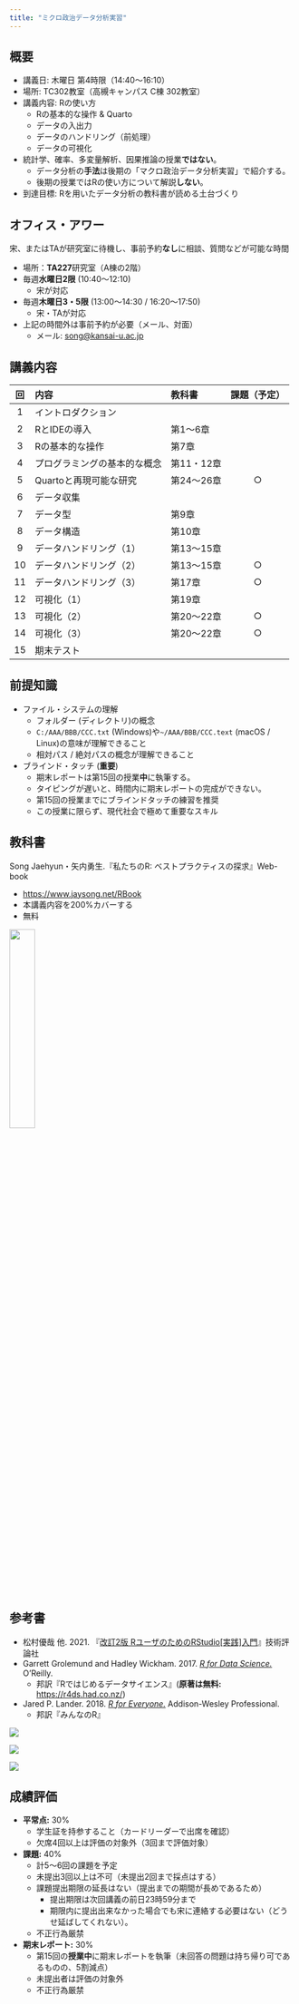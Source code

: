 ```yaml
---
title: "ミクロ政治データ分析実習"
---
```


## 概要

* 講義日: 木曜日 第4時限（14:40～16:10）
* 場所: TC302教室（高槻キャンパス C棟 302教室）
* 講義内容: Rの使い方
   * Rの基本的な操作 & Quarto
   * データの入出力
   * データのハンドリング（前処理）
   * データの可視化
* 統計学、確率、多変量解析、因果推論の授業**ではない**。
   * データ分析の**手法**は後期の「マクロ政治データ分析実習」で紹介する。
   * 後期の授業ではRの使い方について解説**しない**。
* 到達目標: Rを用いたデータ分析の教科書が読める土台づくり

## オフィス・アワー

宋、またはTAが研究室に待機し、事前予約**なし**に相談、質問などが可能な時間

* 場所：**TA227**研究室（A棟の2階）
* 毎週**水曜日2限** (10:40〜12:10)
   * 宋が対応
* 毎週**木曜日3・5限** (13:00〜14:30 / 16:20〜17:50)
   * 宋・TAが対応
* 上記の時間外は事前予約が必要（メール、対面）
   * メール: <song@kansai-u.ac.jp>

## 講義内容

| 回 | 内容                                 | 教科書     | 課題（予定）|
|:--:|:-------------------------------------|:-----------|:-----------:|
|  1 | イントロダクション                   |            |             |
|  2 | RとIDEの導入                         | 第1〜6章   |             |
|  3 | Rの基本的な操作                      | 第7章      |             |
|  4 | プログラミングの基本的な概念         | 第11・12章 |             |
|  5 | Quartoと再現可能な研究               | 第24〜26章 | $\bigcirc$  |
|  6 | データ収集                           |            |             |
|  7 | データ型                             | 第9章      |             |
|  8 | データ構造                           | 第10章     |             |
|  9 | データハンドリング（1）              | 第13〜15章 |             |
| 10 | データハンドリング（2）              | 第13〜15章 | $\bigcirc$  |
| 11 | データハンドリング（3）              | 第17章     | $\bigcirc$  |
| 12 | 可視化（1）                          | 第19章     |             |
| 13 | 可視化（2）                          | 第20〜22章 | $\bigcirc$  |
| 14 | 可視化（3）                          | 第20〜22章 | $\bigcirc$  |
| 15 | 期末テスト                           |            |             |

<!--
2026年度以降

| 回 | 内容                                 | 教科書     | 課題（予定）|
|:--:|:-------------------------------------|:-----------|:-----------:|
|  1 | イントロダクション                   |            |             |
|  2 | RとIDEの導入                         | 第1〜6章   |             |
|  3 | Rの基本的な操作                      | 第7章      |             |
|  4 | Quartoと再現可能な研究               | 第24〜26章 | $\bigcirc$  |
|  5 | データ型とデータ構造                 | 第9・10章  |             |
|  6 | Rプログラミング                      | 第11・12章 |             |
|  7 | データ収集                           |            |             |
|  8 | データ収集                           |            |             |
|  9 | データハンドリング（1）              | 第13〜15章 |             |
| 10 | データハンドリング（2）              | 第13〜15章 | $\bigcirc$  |
| 11 | データハンドリング（3）              | 第17章     | $\bigcirc$  |
| 12 | 可視化（1）                          | 第19章     |             |
| 13 | 可視化（2）                          | 第20〜22章 | $\bigcirc$  |
| 14 | 可視化（3）                          | 第20〜22章 | $\bigcirc$  |
| 15 | 期末テスト                           |            |             |
-->

## 前提知識

* ファイル・システムの理解
   * フォルダー (ディレクトリ)の概念
   * `C:/AAA/BBB/CCC.txt` (Windows)や`~/AAA/BBB/CCC.text` (macOS / Linux)の意味が理解できること
   * 相対パス / 絶対パスの概念が理解できること
* ブラインド・タッチ (**重要**)
   * 期末レポートは第15回の授業**中**に執筆する。
   * タイピングが遅いと、時間内に期末レポートの完成ができない。
   * 第15回の授業までにブラインドタッチの練習を推奨
   * この授業に限らず、現代社会で極めて重要なスキル

## 教科書

Song Jaehyun・矢内勇生.『私たちのR: ベストプラクティスの探求』Web-book

* <https://www.jaysong.net/RBook>
* 本講義内容を200%カバーする
* 無料

![](figs/micro/Textbook.png){fig-align="center" width=30%}


## 参考書

* 松村優哉 他. 2021. 『[改訂2版 RユーザのためのRStudio[実践]入門](https://www.amazon.co.jp/dp/4297121700/)』技術評論社
* Garrett Grolemund and Hadley Wickham. 2017. [*R for Data Science.*](https://r4ds.had.co.nz) O'Reilly.
   * 邦訳『Rではじめるデータサイエンス』(**原著は無料:** <https://r4ds.had.co.nz/>)
* Jared P. Lander. 2018. [*R for Everyone.*](https://www.amazon.co.jp/dp/4839962154) Addison-Wesley Professional. 
   * 邦訳『みんなのR』

::: {layout="[30, -5, 30, -5, 30]"}
![](figs/micro/Reference1.jpg){fig-align="center"}

![](figs/micro/Reference2.jpg){fig-align="center"}

![](figs/micro/Reference3.jpg){fig-align="center"}
:::

## 成績評価

* **平常点:** 30%
   * 学生証を持参すること（カードリーダーで出席を確認）
   * 欠席4回以上は評価の対象外（3回まで評価対象）
* **課題:** 40%
   * 計5〜6回の課題を予定
   * 未提出3回以上は不可（未提出2回まで採点はする）
   * 課題提出期限の延長はない（提出までの期間が長めであるため）
      * 提出期限は次回講義の前日23時59分まで
      * 期限内に提出出来なかった場合でも宋に連絡する必要はない（どうせ延ばしてくれない）。
   * 不正行為厳禁
* **期末レポート:** 30%
   * 第15回の**授業中**に期末レポートを執筆（未回答の問題は持ち帰り可であるものの、5割減点）
   * 未提出者は評価の対象外
   * 不正行為厳禁
